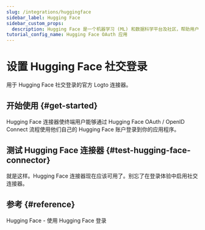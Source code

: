 ```yaml
---
slug: /integrations/huggingface
sidebar_label: Hugging Face
sidebar_custom_props:
  description: Hugging Face 是一个机器学习 (ML) 和数据科学平台及社区，帮助用户构建、部署和训练机器学习模型。
tutorial_config_name: Hugging Face OAuth 应用
---
```




# 设置 Hugging Face 社交登录

用于 Hugging Face 社交登录的官方 Logto 连接器。

<GuideTip />

## 开始使用 \{#get-started}

Hugging Face 连接器使终端用户能够通过 Hugging Face OAuth / OpenID Connect 流程使用他们自己的 Hugging Face 账户登录到你的应用程序。

<Integration />

## 测试 Hugging Face 连接器 \{#test-hugging-face-connector}

就是这样。Hugging Face 连接器现在应该可用了。别忘了<MainSiteUrl href="/connectors/social-connectors#enable-social-sign-in">在登录体验中启用社交连接器</MainSiteUrl>。

## 参考 \{#reference}

<Url href="https://huggingface.co/docs/hub/en/oauth#sign-in-with-hugging-face">
  Hugging Face - 使用 Hugging Face 登录
</Url>
